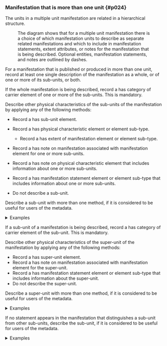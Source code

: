 ### Manifestation that is more than one unit {#p024}

<section className="guid">

The units in a multiple unit manifestation are related in a hierarchical structure.

<Figure
  src="/img/x006.png"
  caption="Entity-relationship diagram of a manifestation that is published or produced in more than one physical or logical unit."
  expandLink="/docs/fullimages/x006"
/>

The diagram shows that for a multiple unit manifestation there is a choice of which manifestation units to describe as separate related manifestations and which to include in manifestation statements, extent attributes, or notes for the manifestation that is being described. Optional entities, manifestation statements, and notes are outlined by dashes.

</section>

<section className="guid">

For a manifestation that is published or produced in more than one unit, record at least one single description of the manifestation as a whole, or of one or more of its sub-units, or both.

</section>

<section className="guid">

If the whole manifestation is being described, record a <InLink href="/docs/attributes/1022">has category of carrier</InLink> element of one or more of the sub-units. This is mandatory.

Describe other physical characteristics of the sub-units of the manifestation by applying any of the following methods:

- Record a <InLink href="/docs/relationships/1013">has sub-unit</InLink> element.
- Record a <InLink href="/docs/attributes/1242">has physical characteristic</InLink> element or element sub-type.
  - Record a <InLink href="/docs/attributes/1023">has extent of manifestation</InLink> element or element sub-type.

- Record a <InLink href="/docs/notes/1269">has note on manifestation associated with manifestation</InLink> element for one or more sub-units.
- Record a <InLink href="/docs/notes/1284">has note on physical characteristic</InLink> element that includes information about one or more sub-units.
- Record a <InLink href="/docs/statements/1025">has manifestation statement</InLink> element or element sub-type that includes information about one or more sub-units.
- Do not describe a sub-unit.

Describe a sub-unit with more than one method, if it is considered to be useful for users of the metadata.

<details>
<summary>Examples</summary>
<div>

| Property                               | Value                                                                     |
| :------------------------------------- | :------------------------------------------------------------------------ |
| has category of carrier                | "audio disc"                                                              |
| has category of carrier                | "volume"                                                                  |
| has sub-unit                           | "Revolver (2022; Apple Corps Limited; audio disc; 2 CD edition; CD 1)"    |
| has sub-unit                           | "Revolver (2022; Apple Corps Limited; audio disc; 2 CD edition; CD 2)"    |
| has sub-unit                           | "Revolver (2022; Apple Corps Limited; audio disc; 2 CD edition; booklet)" |
| has note on physical characteristic    | "2 CDs and a booklet in a slipcase."                                      |
| has extent of unitary structure        | "2 audio discs"                                                           |
| has extent of unitary structure        | "1 volume"                                                                |
| has manifestation statement of edition | "2 CD edition"                                                            |

_[Full example: <InLink href="/docs/fullex/fx049">Revolver (2022; Apple Corps Limited; audio disc; 2 CD edition)</InLink>.]_

</div>
</details>

</section>

<section className="guid">

If a sub-unit of a manifestation is being described, record a <InLink href="/docs/attributes/1022">has category of carrier</InLink> element of the sub-unit. This is mandatory.

Describe other physical characteristics of the super-unit of the manifestation by applying any of the following methods:

- Record a <InLink href="/docs/relationships/1014">has super-unit</InLink> element.
- Record a <InLink href="/docs/notes/1269">has note on manifestation associated with manifestation</InLink> element for the super-unit.
- Record a <InLink href="/docs/statements/1025">has manifestation statement</InLink> element or element sub-type that includes information about the super-unit.
- Do not describe the super-unit.

Describe a super-unit with more than one method, if it is considered to be useful for users of the metadata.

<details>
<summary>Examples</summary>
<div>

| Property       | Value                                                                       |
| :------------- | :-------------------------------------------------------------------------- |
| has super-unit | "IFLA series on bibliographic control (2004-2012; De Gruyter Saur; volume)" |

| has manifestation statement of issue or
iteration | "IFLA series on bibliographic control vol 44" |

_[Full example: <InLink href="/docs/fullex/fx012">ISBD (2011; De Gruyter Saur; volume)</InLink>.]_

</div>
</details>

</section>

<section className="guid">

If no statement appears in the manifestation that distinguishes a sub-unit from other sub-units, describe the sub-unit, if it is considered to be useful for users of the metadata.

<details>
<summary>Examples</summary>
<div>

| Property                        | Value           |
| :------------------------------ | :-------------- |
| has unitary structure           | "multiple unit" |
| has extent of unitary structure | "1000 pieces"   |

_[Full example: <InLink href="/docs/fullex/fx068">Library (2022; Corner Piece Puzzles; object)</InLink>. The manifestation is a jigsaw puzzle. No description of an individual piece of the puzzle is considered to be useful.]_

</div>
</details>

</section>